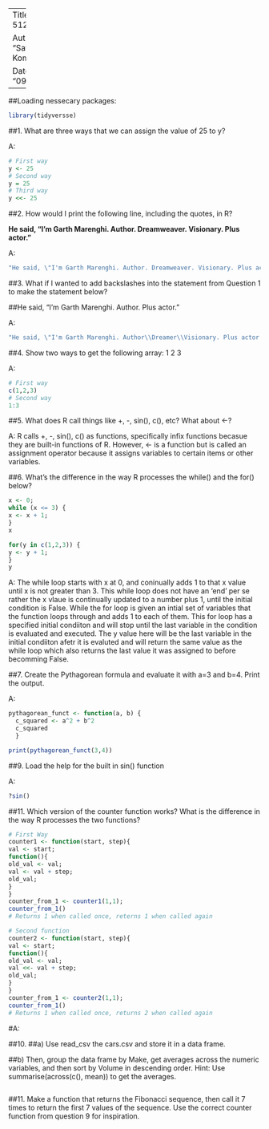 ----
Title: "BIOS 512 HW_2"

Author: "Sathvika Kommera"

Date Created: "09/01/2025"
----

##Loading nessecary packages:
```r
library(tidyversse)
```

##1. What are three ways that we can assign the value of 25 to y?

A:
```r
# First way
y <- 25
# Second way
y = 25
# Third way
y <<- 25
```

##2. How would I print the following line, including the quotes, in R?

**He said, “I’m Garth Marenghi. Author. Dreamweaver. Visionary. Plus actor.”**

A:
```r
"He said, \"I'm Garth Marenghi. Author. Dreamweaver. Visionary. Plus actor.\""
```

##3. What if I wanted to add backslashes into the statement from Question 1 to make the statement below?

##He said, “I’m Garth Marenghi. Author\Dreamweaver\Visionary. Plus actor.”

A:
```r
"He said, \"I'm Garth Marenghi. Author\\Dreamer\\Visionary. Plus actor.\""
```

##4. Show two ways to get the following array: 1 2 3

A:
```r
# First way
c(1,2,3)
# Second way
1:3
```

##5. What does R call things like +, -, sin(), c(), etc? What about <-?

A: R calls +, -, sin(), c() as functions, specifically infix functions becasue they are built-in functions of R. However, <- is a function but is called an assignment operator because it assigns variables to certain items or other variables.

##6. What’s the difference in the way R processes the while() and the for() below?

```r
x <- 0;
while (x <= 3) {
x <- x + 1;
}
x

for(y in c(1,2,3)) {
y <- y + 1;
}
y
```

A: The while loop starts with x at 0, and coninually adds 1 to that x value until x is not greater than 3. This while loop does not have an 'end' per se rather the x vlaue is continually updated to a number plus 1, until the initial condition is False.  While the for loop is given an intial set of variables that the function loops through and adds 1 to each of them. This for loop has a specified initial condiiton and will stop until the last variable in the condition is evaluated and executed. The y value here will be the last variable in the initial condiiton afetr it is evaluted and will return the same value as the while loop which also returns the last value it was assigned to before becomming False.


##7. Create the Pythagorean formula and evaluate it with a=3 and b=4. Print the output.

A:
```r
pythagorean_funct <- function(a, b) {
  c_squared <- a^2 + b^2
  c_squared
  }

print(pythagorean_funct(3,4))
```

##9. Load the help for the built in sin() function

A:
```r
?sin()
```


##11. Which version of the counter function works? What is the difference in the way R processes the two functions?
```r
# First Way
counter1 <- function(start, step){
val <- start;
function(){
old_val <- val;
val <- val + step;
old_val;
}
}
counter_from_1 <- counter1(1,1);
counter_from_1()
# Returns 1 when called once, reterns 1 when called again

# Second function
counter2 <- function(start, step){
val <- start;
function(){
old_val <- val;
val <<- val + step;
old_val;
}
}
counter_from_1 <- counter2(1,1);
counter_from_1()
# Returns 1 when called once, returns 2 when called again
```
#A:

##10.
##a) Use read_csv the cars.csv and store it in a data frame.

##b) Then, group the data frame by Make, get averages across the numeric variables, and then sort by
Volume in descending order. Hint: Use summarise(across(c(), mean)) to get the averages.
```r

```

##11. Make a function that returns the Fibonacci sequence, then call it 7 times to return the first 7 values of the
sequence. Use the correct counter function from question 9 for inspiration.

```r

```
